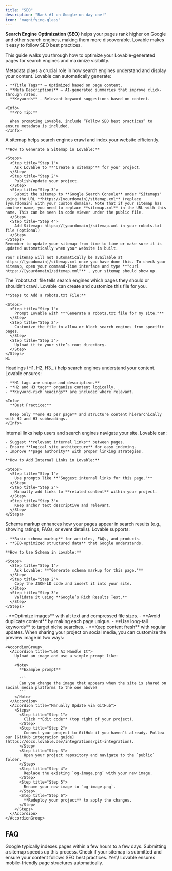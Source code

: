 ```yaml
---
title: "SEO"
description: "Rank #1 on Google on day one!"
icon: "magnifying-glass"
---
```


**Search Engine Optimization (SEO)** helps your pages rank higher on Google and other search engines, making them more discoverable. Lovable makes it easy to follow SEO best practices.

This guide walks you through how to optimize your Lovable-generated pages for search engines and maximize visibility.

<AccordionGroup>
  <Accordion title="Automatic Metadata & Meta Descriptions">
    Metadata plays a crucial role in how search engines understand and display your content. Lovable can automatically generate:

    - **Title Tags** – Optimized based on page content.
    - **Meta Descriptions** – AI-generated summaries that improve click-through rates.
    - **Keywords** – Relevant keyword suggestions based on content.

    <Info>
      **Pro Tip:**

      When prompting Lovable, include “Follow SEO best practices” to ensure metadata is included.
    </Info>
  </Accordion>
  <Accordion title="Custom Sitemaps for Search Engine Indexing">
    A sitemap helps search engines crawl and index your website efficiently.

    **How to Generate a Sitemap in Lovable:**

    <Steps>
      <Step title="Step 1">
        Ask Lovable to **"Create a sitemap"** for your project.
      </Step>
      <Step title="Step 2">
        Publish/update your project.
      </Step>
      <Step title="Step 3">
        Submit the sitemap to **Google Search Console** under "Sitemaps" using the URL **https://[yourdomain]/sitemap.xml** (replace [yourdomain] with your custom domain). Note that if your sitemap has another name, you need to replace **sitemap.xml** in the URL with this name. This can be seen in code viewer under the public file.
      </Step>
      <Step title="Step 4">
        Add Sitemap: https://[yourdomain]/sitemap.xml in your robots.txt file (optional)
      </Step>
    </Steps>
    Remember to update your sitemap from time to time or make sure it is updated automatically when your website is built.

    Your sitemap will not automatically be available at https://[youdomain]/sitemap.xml once you have done this. To check your sitemap, open your command-line interface and type **"curl https://[yourdomain]/sitemap.xml"** , your sitemap should show up.
  </Accordion>
  <Accordion title="Robots.txt Configuration for Search Control">
    The `robots.txt` file tells search engines which pages they should or shouldn’t crawl. Lovable can create and customize this file for you.

    **Steps to Add a robots.txt File:**

    <Steps>
      <Step title="Step 1">
        Prompt Lovable with **"Generate a robots.txt file for my site."**
      </Step>
      <Step title="Step 2">
        Customize the file to allow or block search engines from specific pages.
      </Step>
      <Step title="Step 3">
        Upload it to your site’s root directory.
      </Step>
    </Steps>
    Hi
  </Accordion>
  <Accordion title="SEO-Optimized Headings & Structure">
    Headings (H1, H2, H3…) help search engines understand your content. Lovable ensures:

    - **H1 tags are unique and descriptive.**
    - **H2 and H3 tags** organize content logically.
    - **Keyword-rich headings** are included where relevant.

    <Info>
      **Best Practice:**

      Keep only **one H1 per page** and structure content hierarchically with H2 and H3 subheadings.
    </Info>
  </Accordion>
  <Accordion title="Internal Linking for Better SEO">
    Internal links help users and search engines navigate your site. Lovable can:

    - Suggest **relevant internal links** between pages.
    - Ensure **logical site architecture** for easy indexing.
    - Improve **page authority** with proper linking strategies.

    **How to Add Internal Links in Lovable:**

    <Steps>
      <Step title="Step 1">
        Use prompts like **"Suggest internal links for this page."**
      </Step>
      <Step title="Step 2">
        Manually add links to **related content** within your project.
      </Step>
      <Step title="Step 3">
        Keep anchor text descriptive and relevant.
      </Step>
    </Steps>
  </Accordion>
  <Accordion title="Schema Markup for Rich Snippets">
    Schema markup enhances how your pages appear in search results (e.g., showing ratings, FAQs, or event details). Lovable supports:

    - **Basic schema markup** for articles, FAQs, and products.
    - **SEO-optimized structured data** that Google understands.

    **How to Use Schema in Lovable:**

    <Steps>
      <Step title="Step 1">
        Ask Lovable: **"Generate schema markup for this page."**
      </Step>
      <Step title="Step 2">
        Copy the JSON-LD code and insert it into your site.
      </Step>
      <Step title="Step 3">
        Validate it using **Google’s Rich Results Test.**
      </Step>
    </Steps>
  </Accordion>
  <Accordion title="Advanced Tips for SEO Success">
    - **Optimize images** with alt text and compressed file sizes.
    - **Avoid duplicate content** by making each page unique.
    - **Use long-tail keywords** to target niche searches.
    - **Keep content fresh** with regular updates.
  </Accordion>
  <Accordion title="Customize Your Shared Image">
    When sharing your project on social media, you can customize the preview image in two ways:

    <AccordionGroup>
      <Accordion title="Let AI Handle It">
        Upload an image and use a simple prompt like:

        <Note>
          **Example prompt**

          ```
          Can you change the image that appears when the site is shared on social media platforms to the one above?
          ```
        </Note>
      </Accordion>
      <Accordion title="Manually Update via GitHub">
        <Steps>
          <Step title="Step 1">
            Click **Edit code** (top right of your project).
          </Step>
          <Step title="Step 2">
            Connect your project to GitHub if you haven’t already. Follow our [GitHub integration guide](https://docs.lovable.dev/integrations/git-integration).
          </Step>
          <Step title="Step 3">
            Open your project repository and navigate to the `public` folder.
          </Step>
          <Step title="Step 4">
            Replace the existing `og-image.png` with your new image.
          </Step>
          <Step title="Step 5">
            Rename your new image to `og-image.png`.
          </Step>
          <Step title="Step 6">
            **Redeploy your project** to apply the changes.
          </Step>
        </Steps>
      </Accordion>
    </AccordionGroup>
  </Accordion>
</AccordionGroup>

## FAQ

<AccordionGroup>
  <Accordion title="How long does it take for Google to index my page?">
    Google typically indexes pages within a few hours to a few days. Submitting a sitemap speeds up this process.
  </Accordion>
  <Accordion title="What if I don’t see my page ranking?">
    Check if your sitemap is submitted and ensure your content follows SEO best practices.
  </Accordion>
  <Accordion title="Does Lovable optimize for mobile SEO?">
    Yes\! Lovable ensures mobile-friendly page structures automatically.
  </Accordion>
</AccordionGroup>
